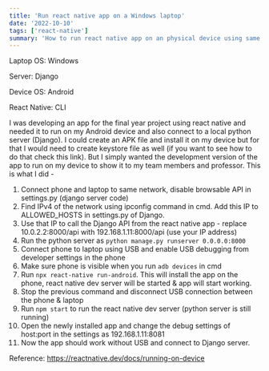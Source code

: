 ```yaml
---
title: 'Run react native app on a Windows laptop'
date: '2022-10-10'
tags: ['react-native']
summary: 'How to run react native app on an physical device using same network'
---
```


Laptop OS: Windows

Server: Django

Device OS: Android

React Native: CLI

I was developing an app for the final year project using react native and needed it to run on my Android device and also connect to a local python server (Django). I could create an APK file and install it on my device but for that I would need to create keystore file as well (if you want to see how to do that check this link). But I simply wanted the development version of the app to run on my device to show it to my team members and professor. This is what I did -

1. Connect phone and laptop to same network, disable browsable API in settings.py (django server code)
2. Find IPv4 of the network using ipconfig command in cmd. Add this IP to ALLOWED_HOSTS in settings.py of Django.
3. Use that IP to call the Django API from the react native app - replace 10.0.2.2:8000/api with 192.168.1.11:8000/api (use your IP address)
4. Run the python server as `python manage.py runserver 0.0.0.0:8000`
5. Connect phone to laptop using USB and enable USB debugging from developer settings in the phone
6. Make sure phone is visible when you run `adb devices` in cmd
7. Run `npx react-native run-android`. This will install the app on the phone, react native dev server will be started & app will start working.
8. Stop the previous command and disconnect USB connection between the phone & laptop
9. Run `npm start` to run the react native dev server (python server is still running)
10. Open the newly installed app and change the debug settings of host:port in the settings as 192.168.1.11:8081
11. Now the app should work without USB and connect to Django server.

Reference: https://reactnative.dev/docs/running-on-device
